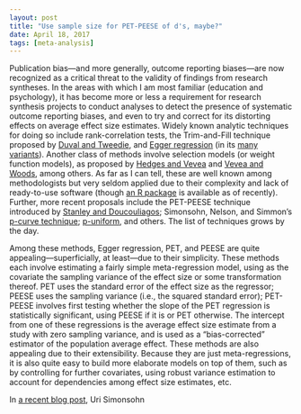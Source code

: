 ```yaml
---
layout: post
title: "Use sample size for PET-PEESE of d's, maybe?"
date: April 18, 2017
tags: [meta-analysis]
---
```


Publication bias---and more generally, outcome reporting biases---are now recognized as a critical threat to the validity of findings from research syntheses. In the areas with which I am most familiar (education and psychology), it has become more or less a requirement for research synthesis projects to conduct analyses to detect the presence of systematic outcome reporting biases, and even to try and correct for its distorting effects on average effect size estimates. Widely known analytic techniques for doing so include rank-correlation tests, the Trim-and-Fill technique proposed by [Duval and Tweedie](https://dx.doi.org/10.2307/2669529), and [Egger regression](https://dx.doi.org/10.1136/bmj.315.7109.629) (in its [many variants](https://dx.doi.org/10.1186/1471-2288-9-2)). Another class of methods involve selection models (or weight function models), as proposed by [Hedges and Vevea](https://dx.doi.org/10.1007/BF02294384) and [Vevea and Woods](https://dx.doi.org/10.1037/1082-989X.10.4.428), among others. As far as I can tell, these are well known among methodologists but very seldom applied due to their complexity and lack of ready-to-use software (though [an R package](https://CRAN.R-project.org/package=weightr) is available as of recently).  Further, more recent proposals include the PET-PEESE technique introduced by [Stanley and Doucouliagos](https://dx.doi.org/10.1002/jrsm.1095); Simonsohn, Nelson, and Simmon's [p-curve technique](https://dx.doi.org/10.1177/1745691614553988); [p-uniform](http://dx.doi.org/10.1037/met0000025), and others. The list of techniques grows by the day.

Among these methods, Egger regression, PET, and PEESE are quite appealing---superficially, at least---due to their simplicity. These methods each involve estimating a fairly simple meta-regression model, using as the covariate the sampling variance of the effect size or some transformation thereof. PET uses the standard error of the effect size as the regressor; PEESE uses the sampling variance (i.e., the squared standard error); PET-PEESE involves first testing whether the slope of the PET regression is statistically significant, using PEESE if it is or PET otherwise. The intercept from one of these regressions is the average effect size estimate from a study with zero sampling variance, and is used as a "bias-corrected" estimator of the population average effect. These methods are also appealing due to their extensibility. Because they are just meta-regressions, it is also quite easy to build more elaborate models on top of them, such as by controlling for further covariates, using robust variance estimation to account for dependencies among effect size estimates, etc.

In [a recent blog post](http://datacolada.org/59), Uri Simonsohn 
